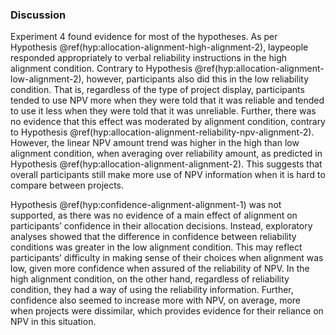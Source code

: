 ### Discussion

Experiment 4 found evidence for most of the hypotheses. As per
Hypothesis \@ref(hyp:allocation-alignment-high-alignment-2), laypeople responded
appropriately to verbal reliability instructions in the high alignment
condition. Contrary to
Hypothesis \@ref(hyp:allocation-alignment-low-alignment-2), however,
participants also did this in the low reliability condition. That is, regardless
of the type of project display, participants tended to use NPV more when they
were told that it was reliable and tended to use it less when they were told
that it was unreliable. Further, there was no evidence that this effect was
moderated by alignment condition, contrary to
Hypothesis \@ref(hyp:allocation-alignment-reliability-npv-alignment-2). However,
the linear NPV amount trend was higher in the high than low alignment condition,
when averaging over reliability amount, as predicted in
Hypothesis \@ref(hyp:allocation-alignment-alignment-2). This suggests that
overall participants still make more use of NPV information when it is hard to
compare between projects.

Hypothesis \@ref(hyp:confidence-alignment-alignment-1) was not supported, as
there was no evidence of a main effect of alignment on participants' confidence
in their allocation decisions. Instead, exploratory analyses showed that the
difference in confidence between reliability conditions was greater in the low
alignment condition. This may reflect participants' difficulty in making sense
of their choices when alignment was low, given more confidence when assured of
the reliability of NPV. In the high alignment condition, on the other hand,
regardless of reliability condition, they had a way of using the reliability
information. Further, confidence also seemed to increase more with NPV, on
average, more when projects were dissimilar, which provides evidence for their
reliance on NPV in this situation.
